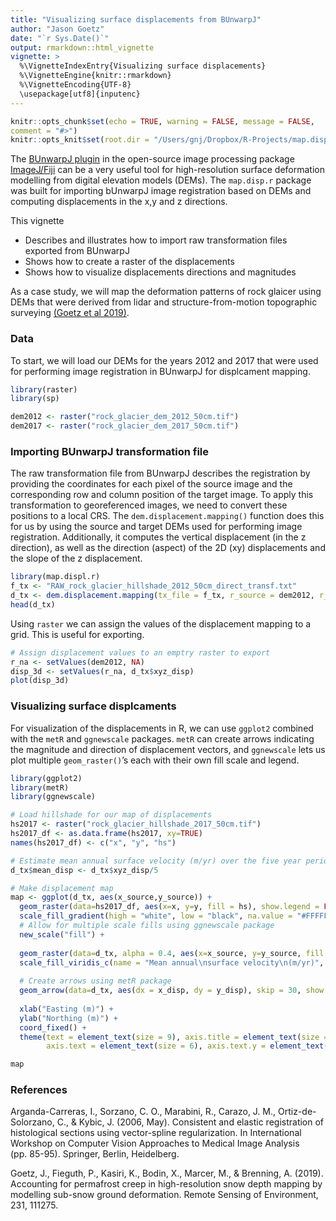 ```yaml
---
title: "Visualizing surface displacements from BUnwarpJ"
author: "Jason Goetz"
date: "`r Sys.Date()`"
output: rmarkdown::html_vignette
vignette: >
  %\VignetteIndexEntry{Visualizing surface displacements}
  %\VignetteEngine{knitr::rmarkdown}
  %\VignetteEncoding{UTF-8}
  \usepackage[utf8]{inputenc}
---
```


```r
knitr::opts_chunk$set(echo = TRUE, warning = FALSE, message = FALSE,
comment = "#>")
knitr::opts_knit$set(root.dir = "/Users/gnj/Dropbox/R-Projects/map.displ.r/inst/extdata/")
```

The [BUnwarpJ plugin](https://imagej.net/BUnwarpJ) in the open-source image processing package [ImageJ/Fiji](https://imagej.net/Fiji) can be a very useful tool for high-resolution surface deformation modelling from digital elevation models (DEMs). The `map.disp.r` package was built for importing bUnwarpJ image registration based on DEMs and computing displacements in the x,y and z directions. 

This vignette

* Describes and illustrates how to import raw transformation files exported from BUnwarpJ
* Shows how to create a raster of the displacements
* Shows how to visualize displacements directions and magnitudes


As a case study, we will map the deformation patterns of rock glaicer using DEMs that were derived from lidar and structure-from-motion topographic surveying [(Goetz et al 2019)](https://www.sciencedirect.com/science/article/pii/S0034425719302949).

### Data
To start, we will load our DEMs for the years 2012 and 2017 that were used for performing image registration in BUnwarpJ for displcament mapping.

```r
library(raster)
library(sp)

dem2012 <- raster("rock_glacier_dem_2012_50cm.tif")
dem2017 <- raster("rock_glacier_dem_2017_50cm.tif")
```

### Importing BUnwarpJ transformation file

The raw transformation file from BUnwarpJ describes the registration by providing the coordinates for each pixel of the source image and the corresponding row and column position of the target image. To apply this transformation to georeferenced images, we need to convert these positions to a local CRS. The `dem.displacement.mapping()` function does this for us by using the source and target DEMs used for performing image registration. Additionally, it computes the vertical displacement (in the z direction), as well as the direction (aspect) of the 2D (xy) displacements and the slope of the z displacement.

```r
library(map.displ.r)
f_tx <- "RAW_rock_glacier_hillshade_2012_50cm_direct_transf.txt"
d_tx <- dem.displacement.mapping(tx_file = f_tx, r_source = dem2012, r_target = dem2017)
head(d_tx)
```

Using `raster` we can assign the values of the displacement mapping to a grid. This is useful for exporting. 

```r

# Assign displacement values to an emptry raster to export
r_na <- setValues(dem2012, NA)
disp_3d <- setValues(r_na, d_tx$xyz_disp)
plot(disp_3d)
```

### Visualizing surface displcaments

For visualization of the displacements in R, we can use `ggplot2` combined with the `metR` and `ggnewscale` packages. `metR` can create arrows indicating the magnitude and direction of displacement vectors, and `ggnewscale` lets us plot multiple `geom_raster()`'s each with their own fill scale and legend.

```r
library(ggplot2)
library(metR)
library(ggnewscale)

# Load hillshade for our map of displacements
hs2017 <- raster("rock_glacier_hillshade_2017_50cm.tif")
hs2017_df <- as.data.frame(hs2017, xy=TRUE)
names(hs2017_df) <- c("x", "y", "hs")

# Estimate mean annual surface velocity (m/yr) over the five year period
d_tx$mean_disp <- d_tx$xyz_disp/5

# Make displacement map
map <- ggplot(d_tx, aes(x_source,y_source)) +
  geom_raster(data=hs2017_df, aes(x=x, y=y, fill = hs), show.legend = FALSE) +
  scale_fill_gradient(high = "white", low = "black", na.value = "#FFFFFF") + 
  # Allow for multiple scale fills using ggnewscale package
  new_scale("fill") +
  
  geom_raster(data=d_tx, alpha = 0.4, aes(x=x_source, y=y_source, fill = mean_disp)) +
  scale_fill_viridis_c(name = "Mean annual\nsurface velocity\n(m/yr)", direction = 1) +
  
  # Create arrows using metR package
  geom_arrow(data=d_tx, aes(dx = x_disp, dy = y_disp), skip = 30, show.legend = FALSE) +
  
  xlab("Easting (m)") +
  ylab("Northing (m)") +
  coord_fixed() +
  theme(text = element_text(size = 9), axis.title = element_text(size = 9),
        axis.text = element_text(size = 6), axis.text.y = element_text(angle = 90))

map
```

### References

Arganda-Carreras, I., Sorzano, C. O., Marabini, R., Carazo, J. M., Ortiz-de-Solorzano, C., & Kybic, J. (2006, May). Consistent and elastic registration of histological sections using vector-spline regularization. In International Workshop on Computer Vision Approaches to Medical Image Analysis (pp. 85-95). Springer, Berlin, Heidelberg.

Goetz, J., Fieguth, P., Kasiri, K., Bodin, X., Marcer, M., & Brenning, A. (2019). Accounting for permafrost creep 
in high-resolution snow depth mapping by modelling sub-snow ground deformation. Remote Sensing of Environment, 231, 111275.

